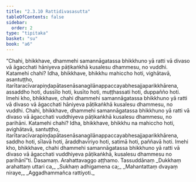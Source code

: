 ```yaml
---
title: "2.3.10 Rattidivasasutta"
tableOfContents: false
sidebar:
  order: 2
type: "tipitaka"
basket: "su"
book: "a6"
---
```



<DynamicBreadcrumb />

<Division number="84" book="a6" bookNo="16" page="378">

<Paragraph number="678" book="a6">
“Chahi, bhikkhave, dhammehi samannāgatassa bhikkhuno yā ratti vā divaso vā āgacchati hāniyeva pāṭikaṅkhā kusalesu dhammesu, no vuddhi. Katamehi chahi? Idha, bhikkhave, bhikkhu mahiccho hoti, vighātavā, asantuṭṭho, itarītaracīvarapiṇḍapātasenāsanagilānappaccayabhesajjaparikkhārena, assaddho hoti, dussīlo hoti, kusīto hoti, muṭṭhassati hoti, duppañño hoti. Imehi kho, bhikkhave, chahi dhammehi samannāgatassa bhikkhuno yā ratti vā divaso vā āgacchati hāniyeva pāṭikaṅkhā kusalesu dhammesu, no vuddhi.
</Paragraph>

<Paragraph number="679" book="a6">
Chahi, bhikkhave, dhammehi samannāgatassa bhikkhuno yā ratti vā divaso vā āgacchati vuddhiyeva pāṭikaṅkhā kusalesu dhammesu, no parihāni. Katamehi chahi? Idha, bhikkhave, bhikkhu na mahiccho hoti, avighātavā, santuṭṭho, itarītaracīvarapiṇḍapātasenāsanagilānappaccayabhesajjaparikkhārena, saddho hoti, sīlavā hoti, āraddhavīriyo hoti, satimā hoti, paññavā hoti. Imehi kho, bhikkhave, chahi dhammehi samannāgatassa bhikkhuno yā ratti vā divaso vā āgacchati vuddhiyeva pāṭikaṅkhā, kusalesu dhammesu no parihānī”ti.

</Paragraph>
</Division>

<Paragraph number="680" type="center" book="a6">
Dasamaṃ.



</Paragraph>

<Paragraph number="681" type="center" book="a6">
Arahattavaggo aṭṭhamo.



</Paragraph>

<Paragraph number="682" type="center" book="a6">
Tassuddānaṃ


</Paragraph>

<Paragraph number="683" type="verses" book="a6">
_Dukkhaṃ arahattaṃ uttari ca,_  
_Sukhaṃ adhigamena ca;_  
_Mahantattaṃ dvayaṃ niraye,_  
_Aggadhammañca rattiyoti._
</Paragraph>